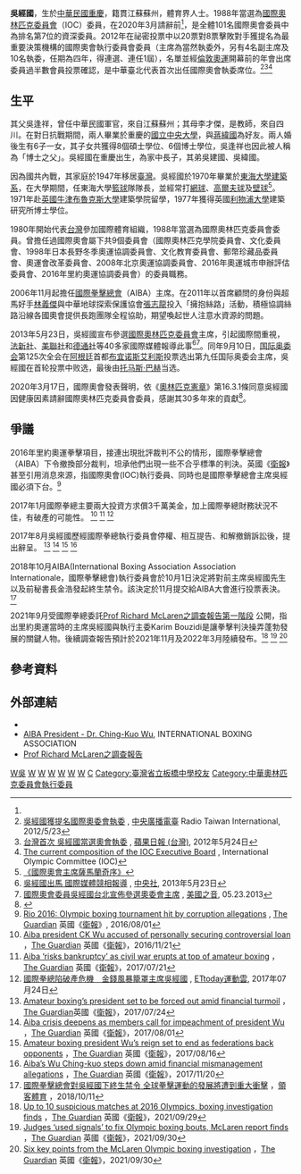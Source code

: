 {{Infobox_Person
|name = 吳經國
|image=File:臺灣國際奧林匹克委員會執行委員吳經國_TAIWAN's_International_Olympic_Committee_Executive_Board_Member_Wu_Ching-kuo.jpg
|box_width=
|occupation= 國際拳擊總會主席<br/>國際奧會執行委員會委員
|period = 
|birth_name=
|Sex =男
|birth_date={{Birth date and age|year=1946|month=10|day=18}}
|birth_place= {{ROC|重慶市}}
|death_date= 
|death_place= 
|nationality ={{ROC}}
|residence ={{TWN}}
|party = {{KMT}}
|religion =
|spouse = 
|relatives =
|education= [[東海大學_(台灣)|東海大學]]建築系學士<br/>[[利物浦大學|利物浦大學]]建築研究所博士
|past =
|work =
|awards= 奧林匹克文化獎章
| honours              =東海大學第十屆傑出校友
}}
'''吳經國'''{{BD|1946年|10月18日||}}，生於[[中華民國|中華民國]][[重慶市_(中華民國)|重慶]]，籍貫江蘇蘇州，體育界人士。1988年當選為[[國際奧林匹克委員會|國際奧林匹克委員會]]（IOC）委員，在2020年3月請辭前<ref name=udn-4423643 />，是全體101名國際奧會委員中為排名第7位的資深委員。2012年在祕密投票中以20票對8票擊敗對手獲提名為最重要決策機構的國際奧會執行委員會委員（主席為當然執委外，另有4名副主席及10名執委，任期為四年，得連選、連任1屆），名單並經[[倫敦奧運|倫敦奧運]]開幕前的年會出席委員過半數會員投票確認，是中華臺北代表首次出任國際奧會執委席位。<ref>[http://news.rti.org.tw/index_newsContent.aspx?nid=356483 吳經國獲提名國際奧委會執委] {{Wayback|url=http://news.rti.org.tw/index_newsContent.aspx?nid=356483 |date=20140222171221 }}, [[中央廣播電臺|中央廣播電臺]] Radio Taiwan International, 2012/5/23</ref><ref>[http://www.appledaily.com.tw/appledaily/article/sports/20120524/34251454 台灣首次 吳經國當選奧會執委] {{Wayback|url=http://www.appledaily.com.tw/appledaily/article/sports/20120524/34251454 |date=20120628112745 }}, [[蘋果日報_(台灣)|蘋果日報 (台灣)]], 2012年5月24日</ref><ref>[http://www.olympic.org/executive-board?tab=composition The current composition of the IOC Executive Board] {{Wayback|url=http://www.olympic.org/executive-board?tab=composition |date=20130916075540 }}, International Olympic Committee (IOC)</ref>

==生平==
其父吳逢祥，曾任中華民國軍官，來自江蘇蘇州；其母李才傑，是教師，來自四川。在對日抗戰期間，兩人畢業於重慶的[[國立中央大學|國立中央大學]]，與[[蔣緯國|蔣緯國]]為好友。兩人婚後生有6子一女，其子女共獲得8個碩士學位、6個博士學位，吳逢祥也因此被人稱為「博士之父」。吳經國在重慶出生，為家中長子，其弟吳建國、吳緯國。

因為國共內戰，其家庭於1947年移居[[臺灣|臺灣]]。吳經國於1970年畢業於[[東海大學建築系|東海大學建築系]]，在大學期間，任東海大學[[籃球|籃球]]隊隊長，並經常打[[網球|網球]]、[[高爾夫球|高爾夫球]]及[[壁球|壁球]]<ref>[http://tefa.thu.edu.tw/eip/download/attdown/0/Introduction%20of%20Ching-kuo%20Wu-Chinese.jpg 《國際奧會主席薩馬蘭奇序》]{{dead link|date=2017年12月 |bot=InternetArchiveBot |fix-attempted=yes }}</ref>。1971年赴[[英國|英國]][[牛津布魯克斯大學|牛津布魯克斯大學]]建築學院留學，1977年獲得英國[[利物浦大學|利物浦大學]]建築研究所博士學位。

1980年開始代表[[台灣|台灣]]參加國際體育組織，1988年當選為國際奧林匹克委員會委員。曾擔任過國際奧會屬下共9個委員會（國際奧林匹克學院委員會、文化委員會、1998年日本長野冬季奧運協調委員會、文化教育委員會、郵幣珍藏品委員會、奧運會改革委員會、2008年北京奧運協調委員會、2016年奧運城市申辦評估委員會、2016年里約奧運協調委員會）的委員職務。

2006年11月起擔任[[國際拳擊總會|國際拳擊總會]]（AIBA）主席。在2011年以首席顧問的身份與超馬好手[[林義傑|林義傑]]與中華地球探索保護協會[[張志龍|張志龍]]投入「擁抱絲路」活動，積極協調絲路沿線各國奧會提供長跑團隊全程協助，期望喚起世人注意水資源的問題。

2013年5月23日，吳經國宣布參選[[國際奧林匹克委員會|國際奧林匹克委員會]]主席，引起國際間重視，[[法新社|法新社]]、[[美聯社|美聯社]]和[[德通社|德通社]]等40多家國際媒體報導此事<ref>[http://www.cna.com.tw/News/aSaM/201305230461-1.aspx 吳經國出馬 國際媒體競相報導] {{Wayback|url=http://www.cna.com.tw/News/aSaM/201305230461-1.aspx |date=20130619145652 }}, [[中央社|中央社]], 2013年5月23日</ref><ref>[http://www.voachinese.com/content/ioc-president-20130523/1666758.html 國際奧會委員吳經國台北宣佈參選奧委會主席] {{Wayback|url=http://www.voachinese.com/content/ioc-president-20130523/1666758.html |date=20160304232711 }}, [[美國之音|美國之音]], 05.23.2013</ref>。同年9月10日，[[国际奥委会|国际奥委会]]第125次全会在[[阿根廷|阿根廷]]首都[[布宜诺斯艾利斯|布宜诺斯艾利斯]]投票选出第九任国际奥委会主席，吳經國在首轮投票中败选，最後由[[托马斯·巴赫|托马斯·巴赫]]当选。

2020年3月17日，國際奧會發表聲明，依《[[奧林匹克憲章|奧林匹克憲章]]》第16.3.1條同意吳經國因健康因素請辭國際奧林匹克委員會委員，感謝其30多年來的貢獻<ref name=udn-4423643>{{cite news |url=https://udn.com/news/story/7005/4423643 |title=奧運／吳經國辭國際奧會委員 IOC同意並送上祝福 |publisher=聯合新聞網 |date=2020-03-18 |accessdate=2020-03-18 |archive-date=2020-03-18 |archive-url=https://web.archive.org/web/20200318043214/https://udn.com/news/story/7005/4423643 |dead-url=no }}</ref>。

==爭議==
2016年里約奧運拳擊項目，接連出現批評裁判不公的情形，國際拳擊總會（AIBA）下令撤換部分裁判，坦承他們出現一些不合乎標準的判決。英國《[[衛報|衛報]]》甚至引用消息來源，指國際奧會(IOC)執行委員、同時也是國際拳擊總會主席吳經國必須下台。<ref>[https://www.theguardian.com/sport/2016/aug/01/rio-2016-olympics-boxing-corruption-allegations Rio 2016: Olympic boxing tournament hit by corruption allegations] {{Wayback|url=https://www.theguardian.com/sport/2016/aug/01/rio-2016-olympics-boxing-corruption-allegations |date=20211222132800 }}, [[The_Guardian|The Guardian]] 英國《[[衛報|衛報]]》, 2016/08/01</ref>

2017年1月國際拳總主要兩大投資方求償3千萬美金，加上國際拳總財務狀況不佳，有破產的可能性。
<ref>[https://www.theguardian.com/sport/2016/nov/21/aiba-president-ck-wu-loan-azerbaijan-rio-olympics Aiba president CK Wu accused of personally securing controversial loan] {{Wayback|url=https://www.theguardian.com/sport/2016/nov/21/aiba-president-ck-wu-loan-azerbaijan-rio-olympics |date=20211001043331 }}，[[The_Guardian|The Guardian]] 英國《[[衛報|衛報]]》，2016/11/21</ref> <ref>[https://www.theguardian.com/sport/2017/jul/21/aiba-bankruptcy-amateur-boxing-wu-ching-kuo Aiba ‘risks bankruptcy’ as civil war erupts at top of amateur boxing] {{Wayback|url=https://www.theguardian.com/sport/2017/jul/21/aiba-bankruptcy-amateur-boxing-wu-ching-kuo |date=20211001043322 }}，[[The_Guardian|The Guardian]] 英國《[[衛報|衛報]]》，2017/07/21</ref> <ref>[https://sports.ettoday.net/news/973826#ixzz780FRWhFa 國際拳總陷破產危機　金錢風暴籠罩主席吳經國] {{Wayback|url=https://sports.ettoday.net/news/973826#ixzz780FRWhFa |date=20211001043326 }}, [[ETtoday運動雲|ETtoday運動雲]], 2017年07月24日</ref> 

2017年8月吳經國歷經國際拳總執行委員會停權、相互提告、和解撤銷訴訟後，提出辭呈。 <ref>[https://www.theguardian.com/sport/2017/jul/24/amateur-boxing-president-to-be-forced-out-financial-turmoil-aiba-wu-ching-kuo Amateur boxing’s president set to be forced out amid financial turmoil] {{Wayback|url=https://www.theguardian.com/sport/2017/jul/24/amateur-boxing-president-to-be-forced-out-financial-turmoil-aiba-wu-ching-kuo |date=20211001043323 }}，[[The_Guardian|The Guardian]]英國《[[衛報|衛報]]》，2017/07/24</ref> <ref>[https://www.theguardian.com/sport/2017/aug/01/aiba-crisis-impeachment-president-wu Aiba crisis deepens as members call for impeachment of president Wu] {{Wayback|url=https://www.theguardian.com/sport/2017/aug/01/aiba-crisis-impeachment-president-wu |date=20211001043322 }}，[[The_Guardian|The Guardian]] 英國《[[衛報|衛報]]》，2017/08/01</ref> <ref>[https://www.theguardian.com/sport/2017/aug/16/amateur-boxing-president-wu-reign-set-to-end-federations-back-opponents-aiba Amateur boxing president Wu’s reign set to end as federations back opponents] {{Wayback|url=https://www.theguardian.com/sport/2017/aug/16/amateur-boxing-president-wu-reign-set-to-end-federations-back-opponents-aiba |date=20220408221150 }}，[[The_Guardian|The Guardian]] 英國《[[衛報|衛報]]》，2017/08/16</ref> <ref>[https://www.theguardian.com/sport/2017/nov/20/wu-ching-kuo-steps-down-aiba-boxing-governing-body Aiba’s Wu Ching-kuo steps down amid financial mismanagement allegations] {{Wayback|url=https://www.theguardian.com/sport/2017/nov/20/wu-ching-kuo-steps-down-aiba-boxing-governing-body |date=20211111043329 }}，[[The_Guardian|The Guardian]] 英國《[[衛報|衛報]]》，2017/11/20</ref> 

2018年10月AIBA(International Boxing Association Association Internationale，國際拳擊總會)執行委員會於10月1日決定將對前主席吳經國先生以及前秘書長金浩發起終生禁令。該決定於11月提交給AIBA大會進行投票表決。 <ref>[https://tw.sports.yahoo.com/news/%E5%9C%8B%E9%9A%9B%E6%8B%B3%E6%93%8A%E7%B8%BD%E6%9C%83%E5%B0%8D%E5%90%B3%E7%B6%93%E5%9C%8B%E4%B8%8B%E7%B5%82%E7%94%9F%E7%A6%81%E4%BB%A4-%E5%85%A8%E7%90%83%E6%8B%B3%E6%93%8A%E9%81%8B%E5%8B%95%E7%9A%84%E7%99%BC%E5%B1%95%E5%B0%87%E9%81%AD%E5%88%B0%E9%87%8D%E5%A4%A7%E8%A1%9D%E6%93%8A-042025359.html 國際拳擊總會對吳經國下終生禁令 全球拳擊運動的發展將遭到重大衝擊] {{Wayback|url=https://tw.sports.yahoo.com/news/%E5%9C%8B%E9%9A%9B%E6%8B%B3%E6%93%8A%E7%B8%BD%E6%9C%83%E5%B0%8D%E5%90%B3%E7%B6%93%E5%9C%8B%E4%B8%8B%E7%B5%82%E7%94%9F%E7%A6%81%E4%BB%A4-%E5%85%A8%E7%90%83%E6%8B%B3%E6%93%8A%E9%81%8B%E5%8B%95%E7%9A%84%E7%99%BC%E5%B1%95%E5%B0%87%E9%81%AD%E5%88%B0%E9%87%8D%E5%A4%A7%E8%A1%9D%E6%93%8A-042025359.html |date=20211001043327 }}，[http://www.linksports.tw/ 領客體育] {{Wayback|url=http://www.linksports.tw/ |date=20211001043327 }}，2018/10/11</ref>

2021年9月受國際拳總委託[https://cdn.dmcl.biz/media/file/219087/Boxing-Prelim-Report9-29-2021.pdf Prof Richard McLaren之調查報告第一階段] {{Wayback|url=https://cdn.dmcl.biz/media/file/219087/Boxing-Prelim-Report9-29-2021.pdf |date=20211007045232 }}公開，指出里約奧運當時的主席吳經國與執行主委Karim Bouzidi是讓拳擊判決操弄蓬勃發展的關鍵人物。後續調查報告預計於2021年11月及2022年3月陸續發布。<ref>[https://www.theguardian.com/sport/2021/sep/29/up-to-10-suspicious-matches-at-2016-olympics-boxing-investigation-finds Up to 10 suspicious matches at 2016 Olympics, boxing investigation finds] {{Wayback|url=https://www.theguardian.com/sport/2021/sep/29/up-to-10-suspicious-matches-at-2016-olympics-boxing-investigation-finds |date=20211030031414 }}，[[The_Guardian|The Guardian]] 英國《[[衛報|衛報]]》，2021/09/29</ref> <ref>[https://www.theguardian.com/sport/2021/sep/30/judges-signals-fix-olympic-boxing-bouts-mclaren-report Judges ‘used signals’ to fix Olympic boxing bouts, McLaren report finds] {{Wayback|url=https://www.theguardian.com/sport/2021/sep/30/judges-signals-fix-olympic-boxing-bouts-mclaren-report |date=20211210015012 }}，[[The_Guardian|The Guardian]] 英國《[[衛報|衛報]]》，2021/09/30</ref> <ref>[https://www.theguardian.com/sport/2021/sep/30/six-key-points-from-the-mclaren-olympic-boxing-investigation Six key points from the McLaren Olympic boxing investigation] {{Wayback|url=https://www.theguardian.com/sport/2021/sep/30/six-key-points-from-the-mclaren-olympic-boxing-investigation |date=20211025112418 }}，[[The_Guardian|The Guardian]] 英國《[[衛報|衛報]]》，2021/09/30</ref>


== 參考資料 ==
{{Reflist}}

== 外部連結 ==
*{{IOC profile|id=mr-ching-kuo-wu}}
*[https://web.archive.org/web/20130819074948/http://aiba.org/en-US/pres/presidenthistory.aspx AIBA President - Dr. Ching-Kuo Wu], INTERNATIONAL BOXING ASSOCIATION
*[https://cdn.dmcl.biz/media/file/219087/Boxing-Prelim-Report9-29-2021.pdf Prof Richard McLaren之調查報告] {{Wayback|url=https://cdn.dmcl.biz/media/file/219087/Boxing-Prelim-Report9-29-2021.pdf |date=20211007045232 }}

{{DEFAULTSORT:W吳}}

[[Category:国际奥林匹克委员会委员|W吳]]
[[Category:台灣男子籃球運動員|W]]
[[Category:利物浦大學校友|W]]
[[Category:牛津布魯克斯大學校友|W]]
[[Category:東海大學校友_(台灣)|W]]
[[Category:蘇州人|W]]
[[Category:台灣戰後江蘇移民|W]]
[[Category:吳姓|C]]
[[Category:臺灣省立板橋中學校友|Category:臺灣省立板橋中學校友]]
[[Category:中華奧林匹克委員會執行委員|Category:中華奧林匹克委員會執行委員]]